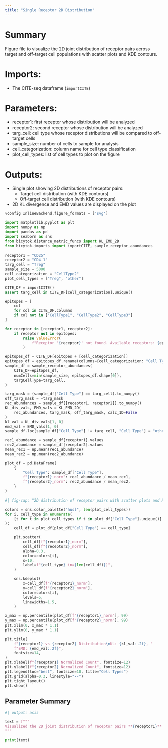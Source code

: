 ```yaml
---
title: "Single Receptor 2D Distribution"
---
```


# Summary
Figure file to visualize the 2D joint distribution of receptor pairs across target and off-target cell populations with scatter plots and KDE contours.

# Imports:
- The CITE-seq dataframe (`importCITE`)

# Parameters:
- receptor1: first receptor whose distribution will be analyzed
- receptor2: second receptor whose distribution will be analyzed
- targ_cell: cell type whose receptor distributions will be compared to off-target cells
- sample_size: number of cells to sample for analysis
- cell_categorization: column name for cell type classification
- plot_cell_types: list of cell types to plot on the figure

# Outputs:
- Single plot showing 2D distributions of receptor pairs:
  - Target cell distribution (with KDE contours)
  - Off-target cell distribution (with KDE contours)
- 2D KL divergence and EMD values are displayed on the plot

```python
%config InlineBackend.figure_formats = ['svg']

import matplotlib.pyplot as plt
import numpy as np
import pandas as pd
import seaborn as sns
from bicytok.distance_metric_funcs import KL_EMD_2D
from bicytok.imports import importCITE, sample_receptor_abundances

receptor1 = "CD25"
receptor2 = "CD4-1"
targ_cell = "Treg"
sample_size = 5000
cell_categorization = "CellType2"
plot_cell_types = ["Treg", "other"]

CITE_DF = importCITE()
assert targ_cell in CITE_DF[cell_categorization].unique()

epitopes = [
    col
    for col in CITE_DF.columns
    if col not in ["CellType1", "CellType2", "CellType3"]
]

for receptor in [receptor1, receptor2]:
    if receptor not in epitopes:
        raise ValueError(
            f"Receptor '{receptor}' not found. Available receptors: {epitopes}"
        )

epitopes_df = CITE_DF[epitopes + [cell_categorization]]
epitopes_df = epitopes_df.rename(columns={cell_categorization: "Cell Type"})
sample_df = sample_receptor_abundances(
    CITE_DF=epitopes_df,
    numCells=min(sample_size, epitopes_df.shape[0]),
    targCellType=targ_cell,
)

targ_mask = (sample_df["Cell Type"] == targ_cell).to_numpy()
off_targ_mask = ~targ_mask
rec_abundances = sample_df[[receptor1, receptor2]].to_numpy()
KL_div_vals, EMD_vals = KL_EMD_2D(
    rec_abundances, targ_mask, off_targ_mask, calc_1D=False
)
kl_val = KL_div_vals[1, 0]
emd_val = EMD_vals[1, 0]
sample_df.loc[sample_df["Cell Type"] != targ_cell, "Cell Type"] = "other"

rec1_abundance = sample_df[receptor1].values
rec2_abundance = sample_df[receptor2].values
mean_rec1 = np.mean(rec1_abundance)
mean_rec2 = np.mean(rec2_abundance)

plot_df = pd.DataFrame(
    {
        "Cell Type": sample_df["Cell Type"],
        f"{receptor1}_norm": rec1_abundance / mean_rec1,
        f"{receptor2}_norm": rec2_abundance / mean_rec2,
    }
)
```

```python
#| fig-cap: "2D distribution of receptor pairs with scatter plots and KDE contours"

colors = sns.color_palette("husl", len(plot_cell_types))
for i, cell_type in enumerate(
    [t for t in plot_cell_types if t in plot_df["Cell Type"].unique()]
):
    cell_df = plot_df[plot_df["Cell Type"] == cell_type]

    plt.scatter(
        cell_df[f"{receptor1}_norm"],
        cell_df[f"{receptor2}_norm"],
        alpha=0.3,
        color=colors[i],
        s=10,
        label=f"{cell_type} (n={len(cell_df)})",
    )

    sns.kdeplot(
        x=cell_df[f"{receptor1}_norm"],
        y=cell_df[f"{receptor2}_norm"],
        color=colors[i],
        levels=5,
        linewidths=1.5,
    )

x_max = np.percentile(plot_df[f"{receptor1}_norm"], 99)
y_max = np.percentile(plot_df[f"{receptor2}_norm"], 99)
plt.xlim(0, x_max * 1.1)
plt.ylim(0, y_max * 1.1)

plt.title(
    f"{receptor1} vs {receptor2} Distribution\nKL: {kl_val:.2f}, "
    f"EMD: {emd_val:.2f}",
    fontsize=14,
)
plt.xlabel(f"{receptor1} Normalized Count", fontsize=12)
plt.ylabel(f"{receptor2} Normalized Count", fontsize=12)
plt.legend(loc="best", fontsize=10, title="Cell Types")
plt.grid(alpha=0.3, linestyle="--")
plt.tight_layout()
plt.show()
```

## Parameter Summary
```python
#| output: asis

text = f"""
Visualized the 2D joint distribution of receptor pairs **{receptor1}** and **{receptor2}** across target cell type **{targ_cell}** and off-target cells. The analysis was performed on **{sample_size}** cells sampled from the CITE-seq dataset.
"""

print(text)
```